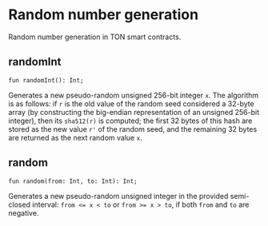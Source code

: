 # Random number generation

Random number generation in TON smart contracts.

## randomInt

```tact
fun randomInt(): Int;
```

Generates a new pseudo-random unsigned 256-bit integer `x`. The algorithm is as follows: if `r` is the old value of the random seed considered a 32-byte array (by constructing the big-endian representation of an unsigned 256-bit integer), then its `sha512(r)` is computed; the first 32 bytes of this hash are stored as the new value `r'` of the random seed, and the remaining 32 bytes are returned as the next random value `x`.

## random

```tact
fun random(from: Int, to: Int): Int;
```

Generates a new pseudo-random unsigned integer in the provided semi-closed interval: `from <= x < to` or `from >= x > to`, if both `from` and `to` are negative.
